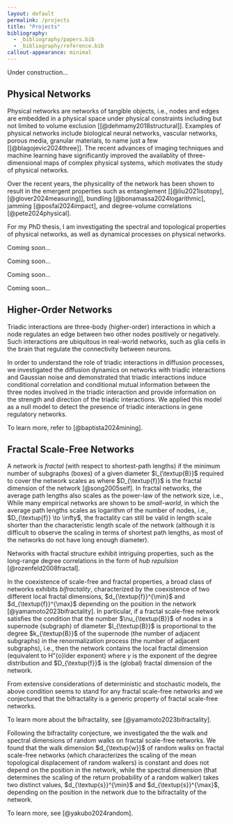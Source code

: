```yaml
---
layout: default
permalink: /projects
title: "Projects"
bibliography:
  - _bibliography/papers.bib
  - _bibliography/reference.bib
callout-appearance: minimal
---
```


Under construction...

## Physical Networks

Physical networks are networks of tangible objects, i.e., nodes and edges are embedded in a physical space under physical constraints including but not limited to volume exclusion [[@dehmamy2018structural]]. 
Examples of physical networks include biological neural networks, vascular networks, porous media, granular materials, to name just a few [[@blagojevic2024three]].
The recent advances of imaging techniques and machine learning have significantly improved the availablity of three-dimensional maps of complex physical systems, which motivates the study of physical networks.

Over the recent years, the physicality of the network has been shown to result in the emergent properties such as entanglement [[@liu2021isotopy], [@glover2024measuring]], bundling [@bonamassa2024logarithmic], jamming [@posfai2024impact], and degree-volume correlations [@pete2024physical].

For my PhD thesis, I am investigating the spectral and topological properties of physical networks, as well as dynamical processes on physical networks.

::: {.callout-note title="Localization"}

Coming soon...

:::

::: {.callout-tip title="Synchronization"}

Coming soon...

:::

::: {.callout-important title="Magnetization"}

Coming soon...

:::

::: {.callout-warning title="Entanglement"}

Coming soon...

:::


## Higher-Order Networks

Triadic interactions are three-body (higher-order) interactions in which a node regulates an edge between two other nodes positively or negatively. 
Such interactions are ubiquitous in real-world networks, such as glia cells in the brain that regulate the connectivity between neurons.

::: {.callout-note title="Diffusion dynamics on networks with triadic interactions"}

In order to understand the role of triadic interactions in diffusion processes, we investigated the diffusion dynamics on networks with triadic interactions and Gaussian noise and demonstrated that triadic interactions induce conditional correlation and conditional mutual information between the three nodes involved in the triadic interaction and provide information on the strength and direction of the triadic interactions. 
We applied this model as a null model to detect the presence of triadic interactions in gene regulatory networks. 

To learn more, refer to [@baptista2024mining].

:::

## Fractal Scale-Free Networks

A network is *fractal* (with respect to shortest-path lengths) if the minimum number of subgraphs (boxes) of a given diameter $l_{\textup{B}}$ required to cover the network scales as
\begin{equation}
  N_{\textup{B}}(l_{\textup{B}}) \sim l_{\textup{B}}^{-D_{\textup{f}}}
\end{equation}
where $D_{\textup{f}}$ is the fractal dimension of the network [@song2005self]. 
In fractal networks, the average path lengths also scales as the power-law of the network size, i.e.,
\begin{equation}
  \langle l \rangle \sim N^{1/D_{\textup{f}}}.
\end{equation}
While many empirical networks are shown to be *small-world*, in which the average path lengths scales as logarithm of the number of nodes, i.e., $D_{\textup{f}} \to \infty$, the fractality can still be valid in length scale shorter than the characteristic length scale of the network (although it is difficult to observe the scaling in terms of shortest path lengths, as most of the networks do not have long enough diameter).

Networks with fractal structure exhibit intriguing properties, such as the long-range degree correlations in the form of *hub repulsion* [@rozenfeld2008fractal].

::: {.callout-note title="Bifractality"}

In the coexistence of scale-free and fractal properties, a broad class of networks exhibits *bifractality*, characterized by the coexistence of two different local fractal dimensions, $d_{\textup{f}}^{\min}$ and $d_{\textup{f}}^{\max}$ depending on the position in the network [@yamamoto2023bifractality].
In particular, if a fractal scale-free network satisfies the condition that the number $\nu_{\textup{B}}$ of nodes in a supernode (subgraph) of diameter $l_{\textup{B}}$ is proportional to the degree $k_{\textup{B}}$ of the supernode (the number of adjacent subgraphs) in the renormalization process (the number of adjacent subgraphs), i.e.,
\begin{equation}
  \nu_{\textup{B}} \propto k_{\textup{B}},
\end{equation}
then the network contains the local fractal dimension (equivalent to H\"{o}lder exponent) 
\begin{equation}
    d_{\textup{f}}^{\max} = D_{\textup{f}}, \quad d_{\textup{f}}^{\min} = D_{\textup{f}} \left(\frac{\gamma-2}{\gamma-1}\right),
\end{equation}
where $\gamma$ is the exponent of the degree distribution and $D_{\textup{f}}$ is the (global) fractal dimension of the network.

From extensive considerations of deterministic and stochastic models, the above condition seems to stand for any fractal scale-free networks and we conjectured that the bifractality is a generic property of fractal scale-free networks.

To learn more about the bifractality, see [@yamamoto2023bifractality].

:::

::: {.callout-tip title="Random walks on bifractal networks"}

Following the bifractality conjecture, we investigated the the walk and spectral dimensions of random walks on fractal scale-free networks. 
We found that the walk dimension $d_{\textup{w}}$ of random walks on fractal scale-free networks (which characterizes the scaling of the mean topological displacement of random walkers) is constant and does not depend on the position in the network, while the spectral dimension (that determines the scaling of the return probability of a random walker) takes two distinct values, $d_{\textup{s}}^{\min}$ and $d_{\textup{s}}^{\max}$, depending on the position in the network due to the bifractality of the network.

To learn more, see [@yakubo2024random].

:::


